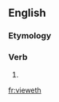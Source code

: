 ==English==

===Etymology===
{{suffix|en|view|eth}}

===Verb===
{{head|en|verb form}}

# {{en-archaic third-person singular of|view}}

[[fr:vieweth]]
